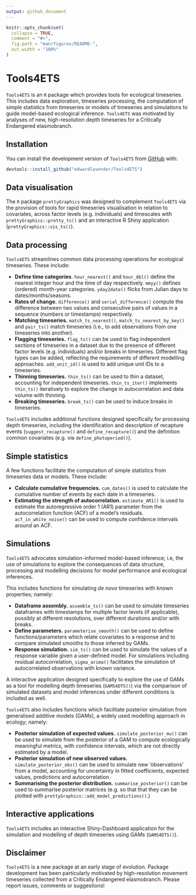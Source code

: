 ```yaml
---
output: github_document
---
```


<!-- README.md is generated from README.Rmd. Please edit that file -->

```r
knitr::opts_chunk$set(
  collapse = TRUE,
  comment = "#>",
  fig.path = "man/figures/README-",
  out.width = "100%"
)
```

# Tools4ETS

<!-- badges: start -->
<!-- badges: end -->

`Tools4ETS` is an `R` package which provides tools for ecological timeseries. This includes data exploration, timeseries processing, the computation of simple statistics from timeseries or models of timeseries and simulations to guide model-based ecological inference. `Tools4ETS` was motivated by analyses of new, high-resolution depth timeseries for a Critically Endangered elasmobranch. 

## Installation

You can install the development version of `Tools4ETS` from [GitHub](https://github.com) with:

``` r
devtools::install_github("edwardlavender/Tools4ETS")
```

## Data visualisation

The `R` package `prettyGraphics` was designed to complement `Tools4ETS` via the provision of tools for rapid timeseries visualisation in relation to covariates, across factor levels (e.g. individuals) and timescales with `prettyGraphics::pretty_ts()` and an interactive R Shiny application (`prettyGraphics::vis_ts()`). 

## Data processing

`Tools4ETS` streamlines common data processing operations for ecological timeseries. These include: 

* **Define time categories**. `hour_nearest()` and `hour_dbl()` define the nearest integer hour and the time of day respectively. `mmyy()` defines (ordered) month-year categories. `yday2date()` flicks from Julian days to dates/months/seasons. 
* **Rates of change.** `difference()` and `serial_difference()` compute the difference between two values and consecutive pairs of values in a sequence (numbers or timestamps) respectively. 
* **Matching timeseries.** `match_ts_nearest()`, `match_ts_nearest_by_key()` and `pair_ts()` match timeseries (i.e., to add observations from one timeseries into another).  
* **Flagging timeseries.** `flag_ts()` can be used to flag independent sections of timeseries in a dataset due to the presence of different factor levels (e.g. individuals) and/or breaks in timeseries. Different flag types can be added, reflecting the requirements of different modelling approaches. `add_unit_id()` is used to add unique unit IDs to a timeseries. 
* **Thinning timeseries.** `thin_ts()`  can be used to thin a dataset, accounting for independent timeseries. `thin_ts_iter()` implements `thin_ts()` iteratively to explore the change in autocorrelation and data volume with thinning. 
* **Breaking timeseries.** `break_ts()` can be used to induce breaks in timeseries. 

`Tools4ETS` includes additional functions designed specifically for processing depth timeseries, including the identification and description of recapture events (`suggest_recapture()` and `define_recapture()`) and the definition common covariates (e.g. via `define_photoperiod()`).

## Simple statistics

A few functions facilitate the computation of simple statistics from timeseries data or models. These include: 

* **Calculate cumulative frequencies.** `cum_dates()` is used to calculate the cumulative number of events by each date in a timeseries. 
* **Estimating the strength of autocorrelation.** `estimate_AR1()` is used to estimate the autoregressive order 1 (AR1) parameter from the autocorrelation function (ACF) of a model's residuals. `acf_in_white_noise()` can be used to compute confidence intervals around an ACF. 

## Simulations 

`Tools4ETS` advocates simulation-informed model-based inference; i.e, the use of simulations to explore the consequences of data structure, processing and modelling decisions for model performance and ecological inferences. 

This includes functions for simulating _de novo_ timeseries with known properties; namely: 

* **Dataframe assembly.** `assemble_ts()` can be used to simulate timeseries dataframes with timestamps for multiple factor levels (if applicable), possibly at different resolutions, over different durations and/or with breaks. 
* **Define parameters.** `parameterise_smooth()` can be used to define functions/parameters which relate covariates to a response and to compare simulated smooths to those inferred by GAMs.  
* **Response simulation.** `sim_ts()` can be used to simulate the values of a response variable given a user-defined model. For simulations including residual autocorrelation, `sigma_arima()` facilitates the simulation of autocorrelated observations with known variance. 

A interactive application designed specifically to explore the use of GAMs as a tool for modelling depth timeseries (`GAMS4DTS()`) via the comparison of simulated datasets and model inferences under different conditions is included as well. 

`Tools4ETS` also includes functions which facilitate posterior simulation from generalised additive models (GAMs), a widely used modelling approach in ecology; namely:

* **Posterior simulation of expected values.** `simulate_posterior_mu()` can be used to simulate from the posterior of a GAM to compute ecologically meaningful metrics, with confidence intervals, which are not directly estimated by a model. 
* **Posterior simulation of new observed values.** `simulate_posterior_obs()` can be used to simulate new 'observations' from a model, accounting for uncertainty in fitted coefficients, expected values, predictions and autocorrelation. 
* **Summarising the posterior distribution.** `summarise_posterior()` can be used to summarise posterior matrices (e.g. so that that they can be plotted with `prettyGraphics::add_model_predictions()`.)

## Interactive applications

`Tools4ETS` includes an interactive Shiny-Dashboard application for the simulation and modelling of depth timeseries using GAMs (`GAMS4DTS()`).

## Disclaimer

`Tools4ETS` is a new package at an early stage of evolution. Package development has been particularly motivated by high-resolution movement timeseries collected from a Critically Endangered elasmobranch. Please report issues, comments or suggestions! 
